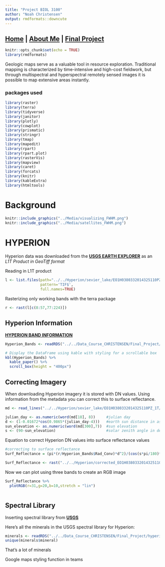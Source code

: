 ```yaml
---
title: "Project BIOL 3100"
author: "Noah Christensen"
output: rmdformats::downcute
---
```


## **[Home](http://Noahjc26.github.io/index.html)** | **[About Me](http://Noahjc26.github.io/about_me/index.html)** | **[Final Project](http://Noahjc26.github.io/final_project/index.html)**

```r
knitr::opts_chunk$set(echo = TRUE)
library(rmdformats)
```


Geologic maps serve as a valuable tool in resource exploration.
Traditional mapping is characterized by time-intensive and high-cost fieldwork, but through multispectral and hyperspectral remotely sensed images it is possible to map extensive areas instantly.




### packages used

```r
library(raster)
library(terra)
library(tidyverse)
library(janitor)
library(plotly)
library(cowplot)
library(prismatic)
library(stringr)
library(tmap)
library(mapedit)
library(rpart)
library(rpart.plot)
library(rasterVis)
library(mapview)
library(caret)
library(forcats)
library(knitr)
library(kableExtra)
library(htmltools)
```


# Background

```r
knitr::include_graphics("../Media/visualizing_FWHM.png")
knitr::include_graphics("../Media/satellites_FWHM.png")
```



# HYPERION


Hyperion data was downloaded from the **[USGS EARTH EXPLORER](https://earthexplorer.usgs.gov/)** as an *L1T Product in GeoTiff format*

Reading in L1T product

```r
l <- list.files(path="../../Hyperion/sevier_lake/EO1H0380332014325110PZ_1T/",
                pattern='TIF$',
                full.names=TRUE)
```


Rasterizing only working bands with the terra package

```r
r <- rast(l[c(8:57,77:224)])
```

## Hyperion Information
**[HYPERION BAND INFORMATION](https://developers.google.com/earth-engine/datasets/catalog/EO1_HYPERION#bands)**

```r
Hyperion_Bands <- readRDS("../../Data_Course_CHRISTENSEN/Final_Project/hyperion_band_info.rds")

# Display the DataFrame using kable with styling for a scrollable box
kbl(Hyperion_Bands) %>%
  kable_paper() %>%
  scroll_box(height = "400px")
```

## Correcting Imagery
When downloading Hyperion imagery it is stored with DN values.
Using information from the metadata you can correct this to surface reflectance.

```r
md <- read_lines("../../Hyperion/sevier_lake/EO1H0380332014325110PZ_1T/EO1H0380332014325110PZ_MTL_L1T.TXT")

julian_day <- as.numeric(word(md[18], 8))     #julian day
d <- (1-0.01672*cos(0.9865*(julian_day-4)))   #earth sun distance in astronomical distance
sun_elevation <- as.numeric(word(md[300],7))  #sun elevation
s <- (90-sun_elevation)                       #solar zenith angle in degrees
```

Equation to correct Hyperion DN values into surface reflectance values

```r
#correcting to surface reflectance
Surf_Reflectance = (pi*(r/Hyperion_Bands$Rad_Conv)*d^2)/(cos(s*pi/180)*Hyperion_Bands$Irradiance)

```


```r
Surf_Reflectance <- rast("../../Hyperion/corrected_EO1H0380332014325110PZ_1T.tif")
```

Now we can plot using three bands to create an RGB image

```r
Surf_Reflectance %>% 
  plotRGB(r=31,g=20,b=10,stretch = "lin")
```

```r


```



## Spectral Library

Inserting spectral library from **[USGS](https://crustal.usgs.gov/speclab/QueryAll07a.php)**

Here's all the minerals in the USGS spectral library for Hyperion:
```r
minerals <- readRDS("../../Data_Course_CHRISTENSEN/Final_Project/hyperion_mineral_signatures_cleaned.rds")
unique(minerals$mineral)
```


That's a lot of minerals



Google maps styling function in teams



